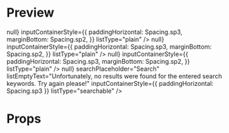 
<Meta title="Picker" />

# Preview

<Preview>
  <Story
    name="Picker"
    parameters={{
      design: {
        type: "figma",
        url:
          "https://www.figma.com/file/JdbljcIvyMoEVsBZgsg7bbu8/1.-Apps-Styleguide-and-Components?node-id=3007%3A0",
      },
    }}
  >
    <View>
      <Picker
        label="Salutation"
        placeholder="Select an option"
        size="small"
        options={[
          { label: "Sir", value: "Dhr." },
          { label: "Madame", value: "Mevr." },
        ]}
        selectedOption={{ label: "Sir", value: "Dhr." }}
        title="Salutation"
        onSelectChange={() => null}
        inputContainerStyle={{
          paddingHorizontal: Spacing.sp3,
          marginBottom: Spacing.sp2,
        }}
        listType="plain"
      />
      <Picker
        label="Picker (plain list)"
        placeholder="Select an option"
        options={[
          { label: "option1", value: "1" },
          { label: "option2", value: "2" },
          { label: "option3", value: "3" },
        ]}
        selectedOption={undefined}
        title="Title"
        onSelectChange={() => null}
        inputContainerStyle={{
          paddingHorizontal: Spacing.sp3,
          marginBottom: Spacing.sp2,
        }}
        listType="plain"
      />
      <Picker
        label="Picker (plain list)"
        placeholder="Select an option"
        options={[
          { label: "option1", value: "1" },
          { label: "option2", value: "2" },
          { label: "option3", value: "3" },
          { label: "option4", value: "4" },
          { label: "option5", value: "5" },
          { label: "option6", value: "6" },
          { label: "option7", value: "7" },
          { label: "option8", value: "8" },
        ]}
        selectedOption={undefined}
        title="Title"
        onSelectChange={() => null}
        inputContainerStyle={{
          paddingHorizontal: Spacing.sp3,
          marginBottom: Spacing.sp2,
        }}
        listType="plain"
      />
      <Picker
        label="Picker (searchable list)"
        placeholder="Select an option"
        options={data.countries}
        selectedOption={data.countries[9]}
        favoriteOptions={[
          data.countries[0],
          data.countries[11],
          data.countries[9],
        ]}
        title="Country"
        onSelectChange={() => null}
        searchPlaceholder="Search"
        listEmptyText="Unfortunately, no results were found for the entered search keywords. Try again please!"
        inputContainerStyle={{ paddingHorizontal: Spacing.sp3 }}
        listType="searchable"
      />
    </View>
  </Story>
</Preview>

# Props

<Props of={Picker} />
